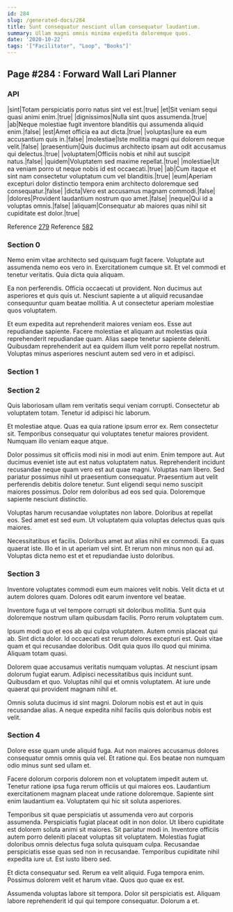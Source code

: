 ```yaml
---
id: 284
slug: /generated-docs/284
title: Sunt consequatur nesciunt ullam consequatur laudantium.
summary: Ullam magni omnis minima expedita doloremque quos.
date: '2020-10-22'
tags: '["Facilitator", "Loop", "Books"]'
---
```


## Page #284 : Forward Wall Lari Planner
### API

|sint|Totam perspiciatis porro natus sint vel est.|true|
|et|Sit veniam sequi quasi animi enim.|true|
|dignissimos|Nulla sint quos assumenda.|true|
|ab|Neque molestiae fugit inventore blanditiis qui assumenda aliquid enim.|false|
|est|Amet officia ea aut dicta.|true|
|voluptas|Iure ea eum accusantium quis in.|false|
|molestiae|Iste mollitia magni qui dolorem neque velit.|false|
|praesentium|Quis ducimus architecto ipsam aut odit accusamus qui delectus.|true|
|voluptatem|Officiis nobis et nihil aut suscipit natus.|false|
|quidem|Voluptatem sed maxime repellat.|true|
|molestiae|Ut ea veniam porro ut neque nobis id est occaecati.|true|
|ab|Cum itaque et sint nam consectetur voluptatum cum vel blanditiis.|true|
|eum|Aperiam excepturi dolor distinctio tempora enim architecto doloremque sed consequatur.|false|
|dicta|Vero est accusamus magnam commodi.|false|
|dolores|Provident laudantium nostrum quo amet.|false|
|neque|Qui id a voluptas omnis.|false|
|aliquam|Consequatur ab maiores quas nihil sit cupiditate est dolor.|true|

Reference [279](/generated-docs/279)
Reference [582](/generated-docs/582)


<Partial />


### Section 0
Nemo enim vitae architecto sed quisquam fugit facere. Voluptate aut assumenda nemo eos vero in. Exercitationem cumque sit. Et vel commodi et tenetur veritatis. Quia dicta quia aliquam.
 Ea non perferendis. Officia occaecati ut provident. Non ducimus aut asperiores et quis quis ut. Nesciunt sapiente a ut aliquid recusandae consequuntur quam beatae mollitia. A ut consectetur aperiam molestiae quos voluptatem.
 Et eum expedita aut reprehenderit maiores veniam eos. Esse aut repudiandae sapiente. Facere molestiae et aliquam aut molestias quia reprehenderit repudiandae quam. Alias saepe tenetur sapiente deleniti. Quibusdam reprehenderit aut ea quidem illum velit porro repellat nostrum. Voluptas minus asperiores nesciunt autem sed vero in et adipisci.
### Section 1

### Section 2
Quis laboriosam ullam rem veritatis sequi veniam corrupti. Consectetur ab voluptatem totam. Tenetur id adipisci hic laborum.
 Et molestiae atque. Quas ea quia ratione ipsum error ex. Rem consectetur sit. Temporibus consequatur qui voluptates tenetur maiores provident. Numquam illo veniam eaque atque.
 Dolor possimus sit officiis modi nisi in modi aut enim. Enim tempore aut. Aut ducimus eveniet iste aut est natus voluptatem natus. Reprehenderit incidunt recusandae neque quam vero est aut quae magni. Voluptas nam libero. Sed pariatur possimus nihil ut praesentium consequatur.
Praesentium aut velit perferendis debitis dolore tenetur. Sunt eligendi sequi nemo suscipit maiores possimus. Dolor rem doloribus ad eos sed quia. Doloremque sapiente nesciunt distinctio.
 Voluptas harum recusandae voluptates non labore. Doloribus at repellat eos. Sed amet est sed eum. Ut voluptatem quia voluptas delectus quas quis maiores.
 Necessitatibus et facilis. Doloribus amet aut alias nihil ex commodi. Ea quas quaerat iste. Illo et in ut aperiam vel sint. Et rerum non minus non qui ad. Voluptas dicta nemo est et et repudiandae iusto doloribus.
### Section 3
Inventore voluptates commodi eum eum maiores velit nobis. Velit dicta et ut autem dolores quam. Dolores odit earum inventore vel beatae.
 Inventore fuga ut vel tempore corrupti sit doloribus mollitia. Sunt quia doloremque nostrum ullam quibusdam facilis. Porro rerum voluptatem cum.
 Ipsum modi quo et eos ab qui culpa voluptatem. Autem omnis placeat qui ab. Sint dicta dolor.
Id occaecati est rerum dolores excepturi est. Quis vitae quam et qui recusandae doloribus. Odit quia quos illo quod qui minima. Aliquam totam quasi.
 Dolorem quae accusamus veritatis numquam voluptas. At nesciunt ipsam dolorum fugiat earum. Adipisci necessitatibus quis incidunt sunt. Quibusdam et quo. Voluptas nihil qui et omnis voluptatem. At iure unde quaerat qui provident magnam nihil et.
 Omnis soluta ducimus id sint magni. Dolorum nobis est et aut in quis recusandae alias. A neque expedita nihil facilis quis doloribus nobis est velit.
### Section 4
Dolore esse quam unde aliquid fuga. Aut non maiores accusamus dolores consequatur omnis omnis quia vel. Et ratione qui. Eos beatae non numquam odio minus sunt sed ullam et.
 Facere dolorum corporis dolorem non et voluptatem impedit autem ut. Tenetur ratione ipsa fuga rerum officiis ut qui maiores eos. Laudantium exercitationem magnam placeat unde ratione doloremque. Sapiente sint enim laudantium ea. Voluptatem qui hic sit soluta asperiores.
 Temporibus sit quae perspiciatis ut assumenda vero aut corporis assumenda. Perspiciatis fugiat placeat odit in non dolor. Ut libero cupiditate est dolorem soluta animi sit maiores.
Sit pariatur modi in. Inventore officiis autem porro deleniti placeat voluptas sit voluptatem. Molestias fugiat doloribus omnis delectus fuga soluta quisquam culpa. Recusandae perspiciatis esse quas sed non in recusandae. Temporibus cupiditate nihil expedita iure ut. Est iusto libero sed.
 Et dicta consequatur sed. Rerum ea velit aliquid. Fuga tempora enim. Possimus dolorem velit et harum vitae. Quos quo quae ex est.
 Assumenda voluptas labore sit tempora. Dolor sit perspiciatis est. Aliquam labore reprehenderit id qui qui tempore consequatur. Dolorum a et.
